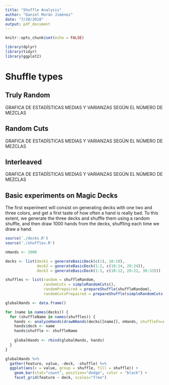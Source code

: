 ```yaml
---
title: "Shuffle Analysis"
author: "Daniel Morán Jiménez"
date: "7/20/2018"
output: pdf_document
---
```


```r
knitr::opts_chunk$set(echo = FALSE)

library(dplyr)
library(tidyr)
library(ggplot2)
```

# Shuffle types

## Truly Random

GRAFICA DE ESTADÍSTICAS MEDIAS Y VARIANZAS SEGÚN EL NÚMERO DE MEZCLAS 


## Random Cuts

GRAFICA DE ESTADÍSTICAS MEDIAS Y VARIANZAS SEGÚN EL NÚMERO DE MEZCLAS 


## Interleaved

GRAFICA DE ESTADÍSTICAS MEDIAS Y VARIANZAS SEGÚN EL NÚMERO DE MEZCLAS 


## Basic experiments on Magic Decks

The first experiment will consist on generating decks with one two and three colors, and get a first taste of how often a hand is really bad. To this extent, we generate the three decks and shuffle them using a random shuffle, and then draw 1000 hands from the decks, shuffling each time we draw a hand.

```r
source('./decks.R')
source('./shuffles.R')

nHands <- 2000

decks <- list(deck1 = generateBasicDeck(c(1), 10:19),
              deck2 = generateBasicDeck(1:2, c(10:14, 20:24)),
              deck3 = generateBasicDeck(1:3, c(10:12, 20:22, 30:33)))

shuffles <- list(random = shuffleRandom,
                 randomCuts = simpleRandomCuts(),
                 randomPrepaired = prepareShuffle(shuffleRandom),
                 randomCutsPrepaired = prepareShuffle(simpleRandomCuts()))

globalHands <- data.frame()

for (name in names(decks)) {
  for (shuffleName in names(shuffles)) {
    hands <- analyzeHands(drawNHands(decks[[name]], nHands, shuffleFn=shuffles[[shuffleName]]))
    hands$deck <- name
    hands$shuffle <- shuffleName
    
    globalHands <- rbind(globalHands, hands)
  }
}

```


```r
globalHands %>%
  gather(feature, value, -deck, -shuffle) %>%
  ggplot(aes(x = value, group = shuffle, fill = shuffle)) +
    geom_bar(stat="count", position="dodge", color = "black") +
    facet_grid(feature ~ deck, scales="free")
```
